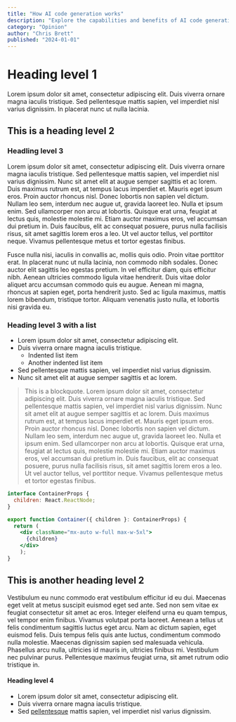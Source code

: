 ```yaml
---
title: "How AI code generation works"
description: "Explore the capabilities and benefits of AI code generation, and how it can improve the developer experience for your enterprise."
category: "Opinion"
author: "Chris Brett"
published: "2024-01-01"
---
```


# Heading level 1

Lorem ipsum dolor sit amet, consectetur adipiscing elit. Duis viverra ornare magna iaculis tristique. Sed pellentesque mattis sapien, vel imperdiet nisl varius dignissim. In placerat nunc ut nulla lacinia.

## This is a heading level 2

### Headling level 3

Lorem ipsum dolor sit amet, consectetur adipiscing elit. Duis viverra ornare magna iaculis tristique. Sed pellentesque mattis sapien, vel imperdiet nisl varius dignissim. Nunc sit amet elit at augue semper sagittis et ac lorem. Duis maximus rutrum est, at tempus lacus imperdiet et. Mauris eget ipsum eros. Proin auctor rhoncus nisl. Donec lobortis non sapien vel dictum. Nullam leo sem, interdum nec augue ut, gravida laoreet leo. Nulla et ipsum enim. Sed ullamcorper non arcu at lobortis. Quisque erat urna, feugiat at lectus quis, molestie molestie mi. Etiam auctor maximus eros, vel accumsan dui pretium in. Duis faucibus, elit ac consequat posuere, purus nulla facilisis risus, sit amet sagittis lorem eros a leo. Ut vel auctor tellus, vel porttitor neque. Vivamus pellentesque metus et tortor egestas finibus.

Fusce nulla nisi, iaculis in convallis ac, mollis quis odio. Proin vitae porttitor erat. In placerat nunc ut nulla lacinia, non commodo nibh sodales. Donec auctor elit sagittis leo egestas pretium. In vel efficitur diam, quis efficitur nibh. Aenean ultricies commodo ligula vitae hendrerit. Duis vitae dolor aliquet arcu accumsan commodo quis eu augue. Aenean mi magna, rhoncus at sapien eget, porta hendrerit justo. Sed ac ligula maximus, mattis lorem bibendum, tristique tortor. Aliquam venenatis justo nulla, et lobortis nisi gravida eu.

### Heading level 3 with a list

- Lorem ipsum dolor sit amet, consectetur adipiscing elit.
- Duis viverra ornare magna iaculis tristique.
  - Indented list item
  - Another indented list item
- Sed pellentesque mattis sapien, vel imperdiet nisl varius dignissim.
- Nunc sit amet elit at augue semper sagittis et ac lorem.

> This is a blockquote. Lorem ipsum dolor sit amet, consectetur adipiscing elit. Duis viverra ornare magna iaculis tristique. Sed pellentesque mattis sapien, vel imperdiet nisl varius dignissim. Nunc sit amet elit at augue semper sagittis et ac lorem. Duis maximus rutrum est, at tempus lacus imperdiet et. Mauris eget ipsum eros. Proin auctor rhoncus nisl. Donec lobortis non sapien vel dictum. Nullam leo sem, interdum nec augue ut, gravida laoreet leo. Nulla et ipsum enim. Sed ullamcorper non arcu at lobortis. Quisque erat urna, feugiat at lectus quis, molestie molestie mi. Etiam auctor maximus eros, vel accumsan dui pretium in. Duis faucibus, elit ac consequat posuere, purus nulla facilisis risus, sit amet sagittis lorem eros a leo. Ut vel auctor tellus, vel porttitor neque. Vivamus pellentesque metus et tortor egestas finibus.

```jsx
interface ContainerProps {
  children: React.ReactNode;
}

export function Container({ children }: ContainerProps) {
  return (
    <div className="mx-auto w-full max-w-5xl">
      {children}
    </div>
    );
}
```

## This is another heading level 2

Vestibulum eu nunc commodo erat vestibulum efficitur id eu dui. Maecenas eget velit at metus suscipit euismod eget sed ante. Sed non sem vitae ex feugiat consectetur sit amet ac eros. Integer eleifend urna eu quam tempus, vel tempor enim finibus. Vivamus volutpat porta laoreet. Aenean a tellus ut felis condimentum sagittis luctus eget arcu. Nam ac dictum sapien, eget euismod felis. Duis tempus felis quis ante luctus, condimentum commodo nulla molestie. Maecenas dignissim sapien sed malesuada vehicula. Phasellus arcu nulla, ultricies id mauris in, ultricies finibus mi. Vestibulum nec pulvinar purus. Pellentesque maximus feugiat urna, sit amet rutrum odio tristique in.

#### Heading level 4

- Lorem ipsum dolor sit amet, consectetur adipiscing elit.
- Duis viverra ornare magna iaculis tristique.
- Sed [pellentesque](https://www.google.com) mattis sapien, vel imperdiet nisl varius dignissim.
